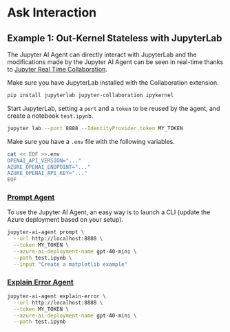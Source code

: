 <!--
  ~ Copyright (c) 2023-2024 Datalayer, Inc.
  ~
  ~ BSD 3-Clause License
-->

# Ask Interaction

## Example 1: Out-Kernel Stateless with JupyterLab

The Jupyter AI Agent can directly interact with JupyterLab and the modifications made by the Jupyter AI Agent can be seen in real-time thanks to [Jupyter Real Time Collaboration](https://jupyterlab.readthedocs.io/en/stable/user/rtc.html). 

Make sure you have JupyterLab installed with the Collaboration extension.

```bash
pip install jupyterlab jupyter-collaboration ipykernel
```

Start JupyterLab, setting a `port` and a `token` to be reused by the agent, and create a notebook `test.ipynb`.

```bash
jupyter lab --port 8888 --IdentityProvider.token MY_TOKEN
```

Make sure you have a `.env` file with the following variables.

```bash
cat << EOF >>.env
OPENAI_API_VERSION="..."
AZURE_OPENAI_ENDPOINT="..."
AZURE_OPENAI_API_KEY="..."
EOF
```

### [Prompt Agent](/docs/agents/prompt_agent)

To use the Jupyter AI Agent, an easy way is to launch a CLI (update the Azure deployment based on your setup).

```bash
jupyter-ai-agent prompt \
  --url http://localhost:8888 \
  --token MY_TOKEN \
  --azure-ai-deployment-name gpt-40-mini \
  --path test.ipynb \
  --input "Create a matplotlib example"
```
### [Explain Error Agent](/docs/agents/explain_error_agent)

```bash
jupyter-ai-agent explain-error \
  --url http://localhost:8888 \
  --token MY_TOKEN \
  --azure-ai-deployment-name gpt-40-mini \
  --path test.ipynb
```